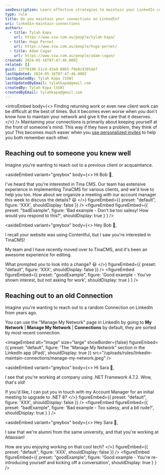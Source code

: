 ```yaml
---
seoDescription: Learn effective strategies to maintain your LinkedIn connections and enhance your professional networking.
type: rule
title: Do you maintain your connections on LinkedIn?
uri: linkedin-maintain-connections
authors:
  - title: Tylah Kapa
    url: https://www.ssw.com.au/people/tylah-kapa/
  - title: Hugo Pernet
    url: https://www.ssw.com.au/people/hugo-pernet/
  - title: Adam Cogan
    url: https://www.ssw.com.au/people/adam-cogan/
created: 2024-05-16T07:47:46.000Z
related: []
guid: 22ff8106-51cd-43a9-8865-f9e0c93014e7
lastUpdated: 2024-05-16T07:47:46.000Z
lastUpdatedBy: Tylah Kapa [SSW]
lastUpdatedByEmail: tylahkapa@gmail.com
createdBy: Tylah Kapa [SSW]
createdByEmail: tylahkapa@gmail.com
---
```

<introEmbed
  body={<>
Finding returning work or even new client work can be difficult at the best of times. But it becomes even worse when you don't know how to maintain your network and give it the care that it deserves.
  </>}
/>
Maintaining your connections is primarily about keeping yourself at the front of someone's mind. This way if they have a problem, they think of you!
This becomes much easier when you [use personalized invites](/linkedin-connect-with-people) to help you both remember each other.

## Reaching out to someone you knew well

Imagine you're wanting to reach out to a previous client or acquaintance.

<asideEmbed
  variant="greybox"
  body={<>
    Hi Bob 👋,

I've heard that you're interested in Tina CMS. Our team has extensive experience in implementing TinaCMS for various clients, and we'd love to help you too. How about we organize a meeting with our account manager this week to discuss the details? 😃
  </>}
  figureEmbed={{
    preset: "default",
    figure: 'XXX',
    shouldDisplay: false
  }}
/>
<figureEmbed figureEmbed={{
  preset: "badExample",
  figure: 'Bad example - Don\'t be too salesy! How would you respond to this?',
  shouldDisplay: true
} } />


<asideEmbed
  variant="greybox"
  body={<>
    Hey Bob 👋,

I recall your website was using Contentful, but I saw you're interested in TinaCMS!

My team and I have recently moved over to TinaCMS, and it's been an awesome experience for editing.

What prompted you to look into a change? 😃
  </>}
  figureEmbed={{
    preset: "default",
    figure: 'XXX',
    shouldDisplay: false
  }}
/>
<figureEmbed figureEmbed={{
  preset: "goodExample",
  figure: 'Good example - You\'ve shown interest, but not asking for work',
  shouldDisplay: true
} } />


## Reaching out to an old Connection

Imagine you're wanting to reach out to a random Connection on LinkedIn from years ago.

You can use the "Manage My Network" page in LinkedIn by going to **My Network** | **Manage My Network** | **Connections** by default, they are sorted by most recent connection.


<imageEmbed
  alt="Image"
  size="large"
  showBorder={false}
  figureEmbed={{
    preset: "default",
    figure: 'The "Manage My Network" section in the LinkedIn app (iPad)',
    shouldDisplay: true
  }}
  src="/uploads/rules/linkedin-maintain-connections/manage-my-network.jpeg"
/>

<asideEmbed
  variant="greybox"
  body={<>
    Hi Sara 👋,

I see that you're working at company using .NET Framework 4.7.2. Wow, that's old!

If you'd like, I can put you in touch with my Account Manager for an initial meeting to upgrade to .NET 8?
  </>}
  figureEmbed={{
    preset: "default",
    figure: 'XXX',
    shouldDisplay: false
  }}
/>
<figureEmbed figureEmbed={{
  preset: "badExample",
  figure: 'Bad example - Too salesy, and a bit rude?',
  shouldDisplay: true
} } />


<asideEmbed
  variant="greybox"
  body={<>
    Hey Sara 👋,

I saw that we're alumni from the same university, and that you're working at Atlassian!

How are you enjoying working on that cool tech?
  </>}
  figureEmbed={{
    preset: "default",
    figure: 'XXX',
    shouldDisplay: false
  }}
/>
<figureEmbed figureEmbed={{
  preset: "goodExample",
  figure: 'Good example - You\'re re-introducing yourself and kicking off a conversation',
  shouldDisplay: true
} } />
